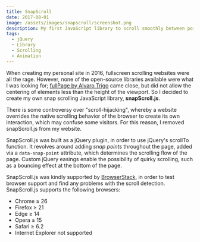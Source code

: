 ```yaml
---
title: SnapScroll
date: 2017-08-01
image: /assets/images/snapscroll/screenshot.png
description: My first JavaScript library to scroll smoothly between points on a website, built as a jQuery plugin.
tags:
  - jQuery
  - Library
  - Scrolling
  - Animation
---
```


When creating my personal site in 2016, fullscreen scrolling websites were all the rage. However, none of the open-source libraries available were what I was looking for; [fullPage by Alvaro Trigo](https://alvarotrigo.com/fullPage/) came close, but did not allow the centering of elements less than the height of the viewport. So I decided to create my own snap scrolling JavaScript library, **snapScroll.js**.

<post-aside type="warning">

There is some controversy over "scroll-hijacking", whereby a website overrides the native scrolling behavior of the browser to create its own interaction, which may confuse some visitors. For this reason, I removed snapScroll.js from my website.

</post-aside>

<video-compat src="snapscroll/preview" autoplay muted loop></video-compat>

SnapScroll.js was built as a jQuery plugin, in order to use jQuery's scrollTo function. It revolves around adding _snap points_ throughout the page, added via a `data-snap-point` attribute, which determines the scrolling flow of the page. Custom jQuery easings enable the possibility of quirky scrolling, such as a bouncing effect at the bottom of the page.

SnapScroll.js was kindly supported by [BrowserStack](https://browserstack.com), in order to test browser support and find any problems with the scroll detection. SnapScroll.js supports the following browsers:

- Chrome ≥ 26
- Firefox ≥ 21
- Edge ≥ 14
- Opera ≥ 15
- Safari ≥ 6.2
- Internet Explorer not supported

